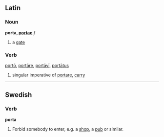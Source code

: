 ==Latin==
===Noun===
'''porta, [[Wiktionary Appendix:Latin first declension|portae]]''' ''f''

#a [[gate]]
===Verb===
[[porto|portō]], [[portare|portāre]], [[portavi|portāvī]], [[portatus|portātus]]

#singular imperative of [[portare]], [[carry]]

----
==Swedish==
===Verb===
'''porta'''

#Forbid somebody to enter, e.g. a [[shop]], a [[pub]] or similar.